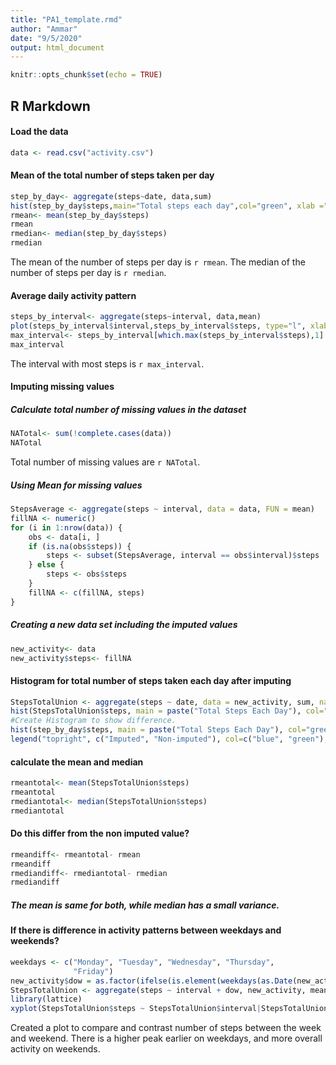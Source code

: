 ```yaml
---
title: "PA1_template.rmd"
author: "Ammar"
date: "9/5/2020"
output: html_document
---
```


```r
knitr::opts_chunk$set(echo = TRUE)
```

## R Markdown

#### Load the data

```r
data <- read.csv("activity.csv")
```

#### Mean of the total number of steps taken per day
```r
step_by_day<- aggregate(steps~date, data,sum)
hist(step_by_day$steps,main="Total steps each day",col="green", xlab ="Number of steps")
rmean<- mean(step_by_day$steps)
rmean
rmedian<- median(step_by_day$steps)
rmedian
```
The mean of the number of steps per day is `r rmean`.
The median of the number of steps per day is `r rmedian`.

#### Average daily activity pattern

```r
steps_by_interval<- aggregate(steps~interval, data,mean)
plot(steps_by_interval$interval,steps_by_interval$steps, type="l", xlab="Interval", ylab="Number of Steps", main="Average Number of per Day by Interval")
max_interval<- steps_by_interval[which.max(steps_by_interval$steps),1]
max_interval
```
The interval with most steps is `r max_interval`.

#### Imputing missing values
##### Calculate total number of missing values in the dataset

```r
NATotal<- sum(!complete.cases(data))
NATotal
```
Total number of missing values are `r NATotal`.

##### Using Mean for missing values
```r
StepsAverage <- aggregate(steps ~ interval, data = data, FUN = mean)
fillNA <- numeric()
for (i in 1:nrow(data)) {
    obs <- data[i, ]
    if (is.na(obs$steps)) {
        steps <- subset(StepsAverage, interval == obs$interval)$steps
    } else {
        steps <- obs$steps
    }
    fillNA <- c(fillNA, steps)
}
```

##### Creating a new data set including the imputed values
```r
new_activity<- data
new_activity$steps<- fillNA
```

#### Histogram for total number of steps taken each day after imputing

```r
StepsTotalUnion <- aggregate(steps ~ date, data = new_activity, sum, na.rm = TRUE)
hist(StepsTotalUnion$steps, main = paste("Total Steps Each Day"), col="blue", xlab="Number of Steps")
#Create Histogram to show difference. 
hist(step_by_day$steps, main = paste("Total Steps Each Day"), col="green", xlab="Number of Steps", add=TRUE)
legend("topright", c("Imputed", "Non-imputed"), col=c("blue", "green"), lwd=10)
```


#### calculate the mean and median
```r
rmeantotal<- mean(StepsTotalUnion$steps)
rmeantotal
rmediantotal<- median(StepsTotalUnion$steps)
rmediantotal
```

#### Do this differ from the non imputed value?
```r
rmeandiff<- rmeantotal- rmean
rmeandiff
rmediandiff<- rmediantotal- rmedian
rmediandiff
```
##### The mean is same for both, while median has a small variance.


#### If there is difference in activity patterns between weekdays and weekends?
```r
weekdays <- c("Monday", "Tuesday", "Wednesday", "Thursday", 
              "Friday")
new_activity$dow = as.factor(ifelse(is.element(weekdays(as.Date(new_activity$date)),weekdays), "Weekday", "Weekend"))
StepsTotalUnion <- aggregate(steps ~ interval + dow, new_activity, mean)
library(lattice)
xyplot(StepsTotalUnion$steps ~ StepsTotalUnion$interval|StepsTotalUnion$dow, main="Average Steps per Day by Interval",xlab="Interval", ylab="Steps",layout=c(1,2), type="l")
```

Created a plot to compare and contrast number of steps between the week and weekend. There is a higher peak earlier on weekdays, and more overall activity on weekends.














